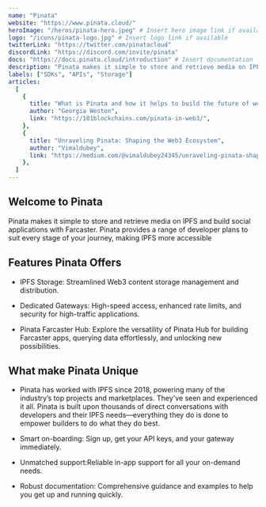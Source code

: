 ```yaml
---
name: "Pinata"
website: "https://www.pinata.cloud/"
heroImage: "/heros/pinata-hero.jpeg" # Insert hero image link if available
logo: "/icons/pinata-logo.jpg" # Insert logo link if available
twitterLink: "https://twitter.com/pinatacloud"
discordLink: "https://discord.com/invite/pinata"
docs: "https://docs.pinata.cloud/introduction" # Insert documentation link if available
description: "Pinata makes it simple to store and retrieve media on IPFS and build social applications with Farcaster."
labels: ["SDKs", "APIs", "Storage"]
articles:
  [
    {
      title: "What is Pinata and how it helps to build the future of web3?",
      author: "Georgia Weston",
      link: "https://101blockchains.com/pinata-in-web3/",
    },
    {
      title: "Unraveling Pinata: Shaping the Web3 Ecosystem",
      author: "Vimaldubey",
      link: "https://medium.com/@vimaldubey24345/unraveling-pinata-shaping-the-web3-ecosystem-2c5fad1dda55",
    },
  ]
---
```


## Welcome to Pinata

Pinata makes it simple to store and retrieve media on IPFS and build social applications with Farcaster. Pinata provides a range of developer plans to suit every stage of your journey, making IPFS more accessible

## Features Pinata Offers

- IPFS Storage: Streamlined Web3 content storage management and distribution.

- Dedicated Gateways: High-speed access, enhanced rate limits, and security for high-traffic applications.

- Pinata Farcaster Hub: Explore the versatility of Pinata Hub for building Farcaster apps, querying data effortlessly, and unlocking new possibilities.

## What make Pinata Unique

- Pinata has worked with IPFS since 2018, powering many of the industry’s top projects and marketplaces. They've seen and experienced it all. Pinata is built upon thousands of direct conversations with developers and their IPFS needs—everything they do is done to empower builders to do what they do best.

- Smart on-boarding: Sign up, get your API keys, and your gateway immediately.

- Unmatched support:Reliable in-app support for all your on-demand needs.

- Robust documentation: Comprehensive guidance and examples to help you get up and running quickly.
